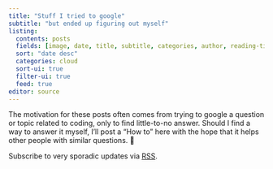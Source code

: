 ```yaml
---
title: "Stuff I tried to google"
subtitle: "but ended up figuring out myself"
listing: 
  contents: posts
  fields: [image, date, title, subtitle, categories, author, reading-time]
  sort: "date desc"
  categories: cloud
  sort-ui: true
  filter-ui: true
  feed: true
editor: source
---
```


The motivation for these posts often comes from trying to google a question or
topic related to coding, only to find little-to-no answer. Should I find a way
to answer it myself, I'll post a "How to" here with the hope that it helps other
people with similar questions. 🐢

::: gap-10
:::

Subscribe to very sporadic updates via [RSS](blog.xml).
